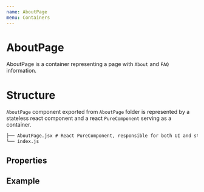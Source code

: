 ```yaml
---
name: AboutPage
menu: Containers
---
```



# AboutPage

AboutPage is a container representing a page with `About` and `FAQ` information.

# Structure

`AboutPage` component exported from `AboutPage` folder is represented by a stateless react component and a react `PureComponent` serving as a container.

```.md
├── AboutPage.jsx # React PureComponent, responsible for both UI and states
└── index.js
```

## Properties

<Props of={AboutPage} />

## Example

<Playground>
  <AboutPage location={{ pathname: '/' }} />
</Playground>
